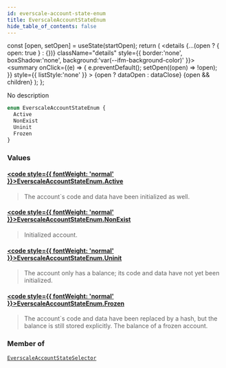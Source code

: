 ```yaml
---
id: everscale-account-state-enum
title: EverscaleAccountStateEnum
hide_table_of_contents: false
---
```







  const [open, setOpen] = useState(startOpen);
  return (
    <details {...(open ? { open: true } : {})} className="details" style={{ border:'none', boxShadow:'none', background:'var(--ifm-background-color)' }}>
      <summary
        onClick={(e) => {
          e.preventDefault();
          setOpen((open) => !open);
        }}
        style={{ listStyle:'none' }}
      >
      {open ? dataOpen : dataClose}
      </summary>
      {open && children}
    </details>
  );
};








No description


```graphql
enum EverscaleAccountStateEnum {
  Active
  NonExist
  Uninit
  Frozen
}
```




### Values

#### [<code style={{ fontWeight: 'normal' }}>EverscaleAccountStateEnum.<b>Active</b></code>](#)  
> 
> 
> The account`s code and data have been initialized as well.
> 

#### [<code style={{ fontWeight: 'normal' }}>EverscaleAccountStateEnum.<b>NonExist</b></code>](#)  
> 
> 
> Initialized account.
> 

#### [<code style={{ fontWeight: 'normal' }}>EverscaleAccountStateEnum.<b>Uninit</b></code>](#)  
> 
> 
> The account only has a balance; its code and data have not yet been initialized.
> 

#### [<code style={{ fontWeight: 'normal' }}>EverscaleAccountStateEnum.<b>Frozen</b></code>](#)  
> 
> 
> The account`s code and data have been replaced by a hash, but the balance is still stored explicitly. The balance of a frozen account.
> 



### Member of

[`EverscaleAccountStateSelector`](/docs/graphql-reference/inputs/everscale-account-state-selector)  <Badge class="secondary" text="input"/>

